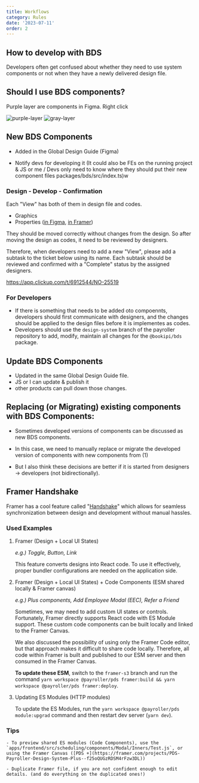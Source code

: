 ```yaml
---
title: Workflows
category: Rules
date: '2023-07-11'
order: 2
---
```


## How to develop with BDS

Developers often get confused about whether they need to use system components or not when they have a newly delivered design file.

## Should I use BDS components?

Purple layer are components in Figma. Right click

![purple-layer](/images/how-to-develop-with-bds/purple-layer.png)
![gray-layer](/images/how-to-develop-with-bds/gray-layer.png)

## New BDS Components

- Added in the Global Design Guide (Figma)

- Notify devs for developing it (It could also be FEs on the running project & JS or me / Devs only need to know where they should put their new component files packages/bds/src/index.ts)w

### Design - Develop - Confirmation

Each "View" has both of them in design file and codes.

- Graphics
- Properties ([in Figma](https://help.figma.com/hc/en-us/articles/5579474826519-Explore-component-properties), [in Framer](https://www.framer.com/learn/component-variables/))

They should be moved correctly without changes from the design. So after moving the design as codes, it need to be reviewed by designers.

Therefore, when developers need to add a new "View", please add a subtask to the ticket below using its name. Each subtask should be reviewed and confirmed with a "Complete" status by the assigned designers.

https://app.clickup.com/t/6912544/NO-25519

### For Developers

- If there is something that needs to be added oto compoennts, developers should first communicate with designers, and the changes should be applied to the design files before it is implementes as codes.
- Developers should use the `design-system` branch of the payroller repository to add, modify, maintain all changes for the `@bookipi/bds` package.

## Update BDS Components

- Updated in the same Global Design Guide file.
- JS or I can update & publish it
- other products can pull down those changes.

## Replacing (or Migrating) existing components with BDS Components:

- Sometimes developed versions of components can be discussed as new BDS components.

- In this case, we need to manually replace or migrate the developed version of components with new components from (1)

- But I also think these decisions are better if it is started from designers → developers (not bidirectionally).

## Framer Handshake

<Badge badgeText="Deprecated" color="yellow" showIcon={false} showCloseIcon={false} />

Framer has a cool feature called "[Handshake](https://www.framer.com/learn/handshake/)" which allows for seamless synchronization between design and development without manual hassles.

### Used Examples

1. Framer (Design + Local UI States)

   _e.g.) Toggle, Button, Link_

   This feature converts designs into React code. To use it effectively, proper bundler configurations are needed on the application side.

2. Framer (Design + Local UI States) + Code Components (ESM shared locally & Framer canvas)

   _e.g.) Plus components, Add Employee Modal (EEC), Refer a Friend_

   Sometimes, we may need to add custom UI states or controls. Fortunately, Framer directly supports React code with ES Module support. These custom code components can be built locally and linked to the Framer Canvas.

   We also discussed the possibility of using only the Framer Code editor, but that approach makes it difficult to share code locally. Therefore, all code within Framer is built and published to our ESM server and then consumed in the Framer Canvas.

   **To update these ESM**, switch to the `framer-s3` branch and run the command `yarn workspace @payroller/pds framer:build && yarn workspace @payroller/pds framer:deploy`.

3. Updating ES Modules (HTTP modules)

   To update the ES Modules, run the `yarn workspace @payroller/pds module:upgrad` command and then restart dev server (`yarn dev`).

### Tips

    - To preview shared ES modules (Code Components), use the `apps/frontend/src/scheduling/components/Modal/Inners/Test.js`, or using the Framer Canvas ([PDS +](https://framer.com/projects/PDS-Payroller-Design-System-Plus--f25oQUGzRDSM4rFzw3DL))

    - Duplicate Framer file, if you are not confident enough to edit details. (and do everything on the duplicated ones!)
